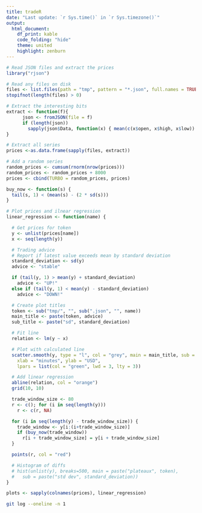 ```yaml
---
title: tradeR
date: "Last update: `r Sys.time()` in `r Sys.timezone()`"
output:
  html_document:
    df_print: kable
    code_folding: "hide"
    theme: united
    highlight: zenburn
---
```


```r
# Read JSON files and extract the prices
library("rjson")

# Read any files on disk
files <- list.files(path = "tmp", pattern = "*.json", full.names = TRUE)
stopifnot(length(files) > 0)

# Extract the interesting bits
extract <- function(f){
      json <- fromJSON(file = f)
      if (length(json))
        sapply(json$Data, function(x) { mean(c(x$open, x$high, x$low)) })
}

# Extract all series
prices <-as.data.frame(sapply(files, extract))

# Add a random series
random_prices <- cumsum(rnorm(nrow(prices)))
random_prices <- random_prices + 8000
prices <- cbind(TURBO = random_prices, prices)
```

```r
buy_now <- function(s) {
  tail(s, 1) < (mean(s) - (2 * sd(s)))
}

# Plot prices and ilnear regression
linear_regression <- function(name) {

  # Get prices for token
  y <- unlist(prices[name])
  x <- seq(length(y))

  # Trading advice
  # Report if latest value exceeds mean by standard deviation
  standard_deviation <- sd(y)
  advice <- "stable"

  if (tail(y, 1) > mean(y) + standard_deviation)
    advice <- "UP!"
  else if (tail(y, 1) < mean(y) - standard_deviation)
    advice <- "DOWN!"

  # Create plot titles
  token <- sub("tmp/", "", sub(".json", "", name))
  main_title <- paste(token, advice)
  sub_title <- paste("sd", standard_deviation)

  # Fit line
  relation <- lm(y ~ x)

  # Plot with calculated line
  scatter.smooth(y, type = "l", col = "grey", main = main_title, sub = sub_title,
    xlab = "minutes", ylab = "USD",
    lpars = list(col = "green", lwd = 3, lty = 3))

  # Add linear regression
  abline(relation, col = "orange")
  grid(10, 10)

  trade_window_size <- 80
  r <- c(); for (i in seq(length(y)))
    r <- c(r, NA)

  for (i in seq(length(y) - trade_window_size)) {
    trade_window <- y[i:(i+trade_window_size)]
    if (buy_now(trade_window))
      r[i + trade_window_size] = y[i + trade_window_size]
  }

  points(r, col = "red")

  # Histogram of diffs
  # hist(unlist(y), breaks=500, main = paste("plateaux", token),
  #   sub = paste("std dev", standard_deviation))
}

plots <- sapply(colnames(prices), linear_regression)
```


```bash
git log --oneline -n 1
```

